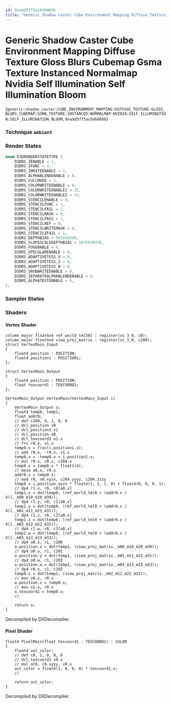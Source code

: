 ```yaml
---
id: 0xaad5ff5ac6d6066b
title: "Generic Shadow Caster Cube Environment Mapping Diffuse Texture Gloss Blurs Cubemap Gsma Texture Instanced Normalmap Nvidia Self Illumination Self Illumination Bloom"
---
```


# Generic Shadow Caster Cube Environment Mapping Diffuse Texture Gloss Blurs Cubemap Gsma Texture Instanced Normalmap Nvidia Self Illumination Self Illumination Bloom
(`generic:shadow_caster:CUBE_ENVIRONMENT_MAPPING:DIFFUSE_TEXTURE:GLOSS_BLURS_CUBEMAP:GSMA_TEXTURE:INSTANCED:NORMALMAP:NVIDIA:SELF_ILLUMINATION:SELF_ILLUMINATION_BLOOM`, `0xaad5ff5ac6d6066b`)

### Technique `ambient`
### Render States
```cpp
enum D3DRENDERSTATETYPE {
	D3DRS_ZENABLE = 1,
	D3DRS_ZFUNC = 4,
	D3DRS_ZWRITEENABLE = 1,
	D3DRS_ALPHABLENDENABLE = 0,
	D3DRS_CULLMODE = 2,
	D3DRS_COLORWRITEENABLE = 0,
	D3DRS_COLORWRITEENABLE1 = 15,
	D3DRS_COLORWRITEENABLE2 = 15,
	D3DRS_STENCILENABLE = 0,
	D3DRS_STENCILFUNC = 1,
	D3DRS_STENCILFAIL = 1,
	D3DRS_STENCILMASK = 0,
	D3DRS_STENCILPASS = 1,
	D3DRS_STENCILREF = 0,
	D3DRS_STENCILWRITEMASK = 0,
	D3DRS_STENCILZFAIL = 1,
	D3DRS_DEPTHBIAS = 961656599,
	D3DRS_SLOPESCALEDEPTHBIAS = 1075838976,
	D3DRS_FOGENABLE = 0,
	D3DRS_SPECULARENABLE = 0,
	D3DRS_ADAPTIVETESS_X = 0,
	D3DRS_ADAPTIVETESS_Z = 0,
	D3DRS_ADAPTIVETESS_W = 0,
	D3DRS_SRGBWRITEENABLE = 0,
	D3DRS_SEPARATEALPHABLENDENABLE = 0,
	D3DRS_ALPHATESTENABLE = 0,
};
```
### Sampler States
### Shaders
#### Vertex Shader
```hlsl
column_major float4x4 ref_world_tm[50] : register(vs_3_0, c0);
column_major float4x4 view_proj_matrix : register(vs_3_0, c200);
struct VertexMain_Input
{
    float4 position : POSITION;
    float4 position1 : POSITION1;
};

struct VertexMain_Output
{
    float4 position : POSITION;
    float texcoord1 : TEXCOORD1;
};

VertexMain_Output VertexMain(VertexMain_Input i)
{
    VertexMain_Output o;
    float4 temp0, temp1;
    float addr0;
    // def c204, 4, 1, 0, 0
    // dcl_position v0
    // dcl_position1 v1
    // dcl_position o0
    // dcl_texcoord1 o1.x
    // frc r0.x, v1.x
    temp0.x = frac(i.position1.x);
    // add r0.x, -r0.x, v1.x
    temp0.x = -temp0.x + i.position1.x;
    // mul r0.x, r0.x, c204.x
    temp0.x = temp0.x * float1(4);
    // mova a0.x, r0.x
    addr0.x = temp0.x;
    // mad r0, v0.xyzx, c204.yyyz, c204.zzzy
    temp0 = i.position.xyzx * float4(1, 1, 1, 0) + float4(0, 0, 0, 1);
    // dp4 r1.x, r0, c0[a0.x]
    temp1.x = dot(temp0, (ref_world_tm[0 + (addr0.x / 4)]._m00_m10_m20_m30));
    // dp4 r1.y, r0, c1[a0.x]
    temp1.y = dot(temp0, (ref_world_tm[0 + (addr0.x / 4)]._m01_m11_m21_m31));
    // dp4 r1.z, r0, c2[a0.x]
    temp1.z = dot(temp0, (ref_world_tm[0 + (addr0.x / 4)]._m02_m12_m22_m32));
    // dp4 r1.w, r0, c3[a0.x]
    temp1.w = dot(temp0, (ref_world_tm[0 + (addr0.x / 4)]._m03_m13_m23_m33));
    // dp4 o0.x, r1, c200
    o.position.x = dot(temp1, (view_proj_matrix._m00_m10_m20_m30));
    // dp4 o0.y, r1, c201
    o.position.y = dot(temp1, (view_proj_matrix._m01_m11_m21_m31));
    // dp4 o0.w, r1, c203
    o.position.w = dot(temp1, (view_proj_matrix._m03_m13_m23_m33));
    // dp4 r0.x, r1, c202
    temp0.x = dot(temp1, (view_proj_matrix._m02_m12_m22_m32));
    // mov o0.z, r0.x
    o.position.z = temp0.x;
    // mov o1.x, r0.x
    o.texcoord1 = temp0.x;
    // 

    return o;
}
```
Decompiled by DXDecompiler.
#### Pixel Shader
```hlsl
float4 PixelMain(float texcoord1 : TEXCOORD1) : COLOR
{
    float4 out_color;
    // def c0, 1, 0, 0, 0
    // dcl_texcoord1 v0.x
    // mul oC0, c0.xyyy, v0.x
    out_color = float4(1, 0, 0, 0) * texcoord1.x;
    // 

    return out_color;
}
```
Decompiled by DXDecompiler.
